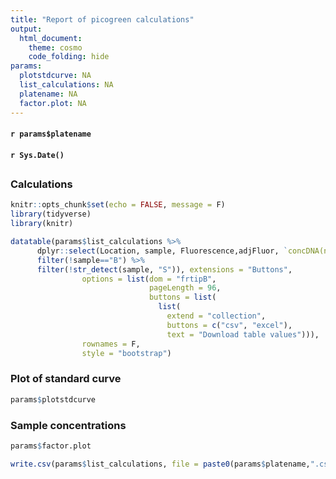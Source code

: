 ```yaml
---
title: "Report of picogreen calculations"
output: 
  html_document:
    theme: cosmo
    code_folding: hide
params:
  plotstdcurve: NA
  list_calculations: NA
  platename: NA
  factor.plot: NA
---
```

#### `r params$platename`
#### `r Sys.Date()`

##   {.tabset}
### Calculations
```r
knitr::opts_chunk$set(echo = FALSE, message = F)
library(tidyverse)
library(knitr)
```

```r
datatable(params$list_calculations %>% 
      dplyr::select(Location, sample, Fluorescence,adjFluor, `concDNA(ng/ul)`) %>% 
      filter(!sample=="B") %>%
      filter(!str_detect(sample, "S")), extensions = "Buttons",
                options = list(dom = "frtipB",
                               pageLength = 96,
                               buttons = list(
                                 list(
                                   extend = "collection",
                                   buttons = c("csv", "excel"),
                                   text = "Download table values"))),
                rownames = F,
                style = "bootstrap")
```


### Plot of standard curve
```r
params$plotstdcurve
```


### Sample concentrations
```r
params$factor.plot
```

```r
write.csv(params$list_calculations, file = paste0(params$platename,".csv"))
```

